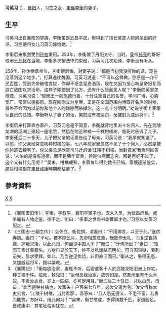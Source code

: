 '''习英习''' ({{bd|？年||？年||X}}），[[襄阳郡|襄阳]]人，习竺之女，[[東吳|東吳]][[李衡_(东吴)|李衡]]的妻子。
==生平==
习英习出自襄阳的望族，李衡虽是武昌平民，但得到了擅长鉴定人物的[[羊衜|羊衜]]的好评。习竺便将女儿习英习嫁给她。<ref>《襄阳耆旧传》：李衡，字叔平，襄阳卒家子也。汉末入吴，为武昌庶民。闻羊衜有人物之鉴，往干之。衜曰：“多事之世尚书剧曹郞才也。”习竺以女英习配之。</ref>

李衡后来果然受到[[孙权|孙权]]重用。253年，李衡做了丹阳太守。当时，皇帝[[孙亮|孙亮]]的哥哥琅琊王[[孙休|孙休]]在当地，李衡多次按法律约束他，习英习几次劝谏，李衡没有听从。

258年、孙休继承帝位，李衡很后悔，对妻子说：“都是当初我没听你的话，现在沦落到这个地步。”，打算逃往魏国。习英习说道：“不可以这样做，你原是一介平民百姓，受到先帝破格提拔，你却不感念皇恩浩荡，现在又因为担心新皇帝报复而逃亡敌国以求活命，这样子即使到了北方，还有什么脸面见人呢？”李衡問英習怎樣做，习英习说：“琅琊王一向施德行善，十分注重自己的名誉，学问广博，心胸宽广，常常以德报怨。现在刚刚立为皇帝，正是在全国范围内博取好名声的时候，最终不会因为以前你和他个人的嫌隙而杀掉你，这一点十分明确。”劝说李衡上表承认自己的过错。李衡听从了妻子的话，果然没有被惩罚，反被封为威远将军。<ref>《三国志·三嗣主传》：会休立，衡忧惧，谓妻曰：“不用卿言，以至于此。”遂欲奔魏。妻曰：“不可。君本庶民耳，先帝相拔过重，既数作无礼，而复逆自猜嫌，逃叛求活，以此北归，何面见中国人乎？”衡曰：“计何所出？”妻曰：“琅邪王素好善慕名，方欲自显於天下，终不以私嫌杀君明矣。可自囚诣狱，表列前失，显求受罪。如此，乃当逆见优饶，非但直活而已。”衡从之，果得无患，又加威远将军，援以棨戟。</ref>

李衡后来打算置办家产，习英习总是不同意，李衡就背地里派十名佣人，先在武陵龙湖的泛洲上建起一座宅院，然后在附近种植一千株柑橘树，临死时告诉了儿子。李衡死后二十多天，儿子把父亲的话禀告给了母亲，习英习说：“我早就知道了。以前，你父亲经常念叨种柑橘的事，七八年前家里忽然不见了十个佣人，必然是被你爸遣去建宅了。你父亲总是欣赏司马迁的话‘江陵千树橘，当封君家’我当时回答说：‘人怕的是没有道德，而不是荣华富贵，若是位高而志穷，那是再好不过了，这个又有什么用呢？’”吴末，柑橘成熟，李家每年得到数千匹绢，家境逐渐殷实，那些柑橘樹在[[東晉|東晉]][[咸康_(東晉)|咸康]]時期都枯萎了。<ref>《襄陽記》：「衡每欲治家，妻辄不听，后密遣客十人於武陵龙阳汜洲上作宅，种甘橘千株。临死，敕兒曰：“汝母恶我治家，故穷如是。然吾州里有千头木奴，不责汝衣食，岁上一匹绢，亦可足用耳。”衡亡后二十馀日，兒以白母，母曰：“此当是种甘橘也，汝家失十户客来七八年，必汝父遣为宅。汝父恆称太史公言，‘江陵千树橘，当封君家’。吾答曰：‘且人患无德义，不患不富，若贵而能贫，方好耳，用此何为！’”吴末，衡甘橘成，岁得绢数千匹，家道殷足。晋咸康中，其宅址枯树犹在。</ref>

==參考資料==
[[Category:习姓|X]]
[[Category:東吳女性人物|X]]